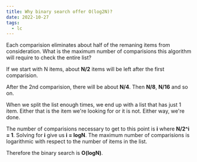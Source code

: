 ```yaml
---
title: Why binary search offer O(log2N)?
date: 2022-10-27
tags:
  - lc
---
```

Each comparision eliminates about half of the remaning items from consideration. What is the maximum number of comparisions this algorithm will require to check the entire list?

If we start with N items, about **N/2** items will be left after the first comparision.

After the 2nd comparision, there will be about **N/4**. Then **N/8**, **N/16** and so on.

When we split the list enough times, we end up with a list that has just 1 item. Either that is the item we're looking for or it is not. Either way, we're done.

The number of comparisions necessary to get to this point is **i** where **N/2^i = 1**. Solving for **i** give us **i = logN**. The maximum number of comparisions is logarithmic with respect to the number of items in the list.

Therefore the binary search is **O(logN)**.